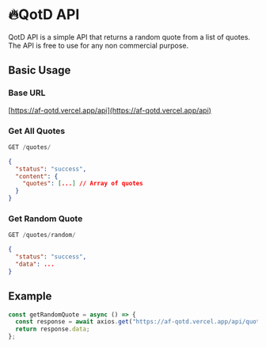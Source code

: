 # 🔥QotD API

[baseurl]: https://af-qotd/api/

QotD API is a simple API that returns a random quote from a list of quotes. The API is free to use for any non commercial purpose.

## Basic Usage

### Base URL

[https://af-qotd.vercel.app/api](https://af-qotd.vercel.app/api)

### Get All Quotes

```js filename="Endpoint to get all quotes from quote list"
GET /quotes/
```

```json filename="Expected output"
{
  "status": "success",
  "content": {
    "quotes": [...] // Array of quotes
  }
}
```

### Get Random Quote

```js filename="Endpoint to get a random quote"
GET /quotes/random/
```

```json filename="Expected output"
{
  "status": "success",
  "data": ...
}
```

## Example

```js filename="Example of using the API with Axios" copy
const getRandomQuote = async () => {
  const response = await axios.get("https://af-qotd.vercel.app/api/quotes/random/");
  return response.data;
};
```
